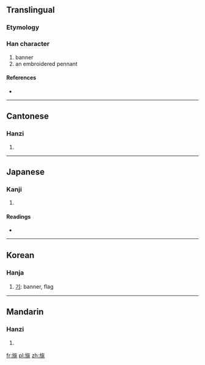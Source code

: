 ==Translingual==

===Etymology===
{{Han compound|㫃|兆|c1=s|c2=p|ls=psc}}

===Han character===
{{Han char|rn=70|rad=方|as=08|sn=12|four=0821<sub>3</sub>|canj=卜尸人中人 (YSOLO)}}

# banner
# an embroidered pennant

====References====
* {{Han ref|kx=0484.120|dkj=13668|dj=0846.100|hdz=32183.010|uh=65D0|ud=26064|bh=D97D|bd=55677}}

----

==Cantonese==

===Hanzi===
{{yue-hanzi|jyut=|y=jiu6}}

# {{defn|lang=yue|sort=方08}}

----

==Japanese==

===Kanji===
{{ja-kanji|grade=|rs=方08}}

# {{defn|lang=ja|sort=方08}}

====Readings====
* {{ja-readings|on=[[ちょう]] (chō), [[じょう]] (jō)|kun=}}

----

==Korean==

===Hanja===
{{ko-hanja|hangeul=조|eumhun=|rv=jo|mr=cho|y=co}}

# [[기]]: banner, flag

----

==Mandarin==

===Hanzi===
{{cmn-hanzi|pin=[[kuài]] ([[kuai4]]), [[zhào]] ([[zhao4]])|wg=k'uai<sup>4</sup>, chao<sup>4</sup>}}

# {{defn|lang=cmn|sort=方08}}

[[fr:旐]]
[[pl:旐]]
[[zh:旐]]